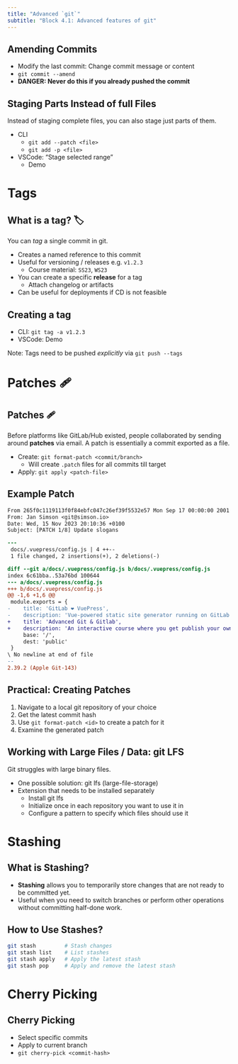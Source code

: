 ```yaml
---
title: "Advanced `git`"
subtitle: "Block 4.1: Advanced features of git"
---
```


## Amending Commits

- Modify the last commit: Change commit message or content
- `git commit --amend`
- **DANGER: Never do this if you already pushed the commit**

## Staging Parts Instead of full Files

Instead of staging complete files, you can also stage just parts of them.

- CLI
  - `git add --patch <file>`
  - `git add -p <file>`
- VSCode: "Stage selected range"
  - Demo

# Tags

## What is a tag? 🏷️

You can *tag* a single commit in git.

- Creates a named reference to this commit
- Useful for versioning / releases e.g. `v1.2.3`
  - Course material: `SS23`, `WS23`
- You can create a specific **release** for a tag
  - Attach changelog or artifacts
- Can be useful for deployments if CD is not feasible

## Creating a tag

- CLI: `git tag -a v1.2.3`
- VSCode: Demo

Note: Tags need to be pushed *explicitly* via `git push --tags`

<!-- Optional: Practical - Creating a tag & release -->
<!-- Optional: Practical: learngitbranching > "A Mixed Bag" > #4: Tags -->

# Patches 🩹

## Patches 🩹

Before platforms like GitLab/Hub existed, people collaborated by sending around **patches** via email. A patch is essentially a commit exported as a file.

- Create: `git format-patch <commit/branch>`
  - Will create `.patch` files for all commits till target
- Apply: `git apply <patch-file>`

## Example Patch

```diff
From 265f0c1119113f0f84ebfc047c26ef39f5532e57 Mon Sep 17 00:00:00 2001
From: Jan Simson <git@simson.io>
Date: Wed, 15 Nov 2023 20:10:36 +0100
Subject: [PATCH 1/8] Update slogans

---
 docs/.vuepress/config.js | 4 ++--
 1 file changed, 2 insertions(+), 2 deletions(-)

diff --git a/docs/.vuepress/config.js b/docs/.vuepress/config.js
index 6c61bba..53a76bd 100644
--- a/docs/.vuepress/config.js
+++ b/docs/.vuepress/config.js
@@ -1,6 +1,6 @@
 module.exports = {
-    title: 'GitLab ❤️ VuePress',
-    description: 'Vue-powered static site generator running on GitLab Pages',
+    title: 'Advanced Git & Gitlab',
+    description: 'An interactive course where you get publish your own website',
     base: '/',
     dest: 'public'
 }
\ No newline at end of file
-- 
2.39.2 (Apple Git-143)
```

## Practical: Creating Patches {background-color="black"}

1. Navigate to a local git repository of your choice
2. Get the latest commit hash
3. Use `git format-patch <id>` to create a patch for it
4. Examine the generated patch

## Working with Large Files / Data: git LFS

Git struggles with large binary files.

- One possible solution: git lfs (large-file-storage)
- Extension that needs to be installed separately
  - Install git lfs
  - Initialize once in each repository you want to use it in
  - Configure a pattern to specify which files should use it

# Stashing

## What is Stashing?

- **Stashing** allows you to temporarily store changes that are not ready to be committed yet.
- Useful when you need to switch branches or perform other operations without committing half-done work.

## How to Use Stashes?

```bash
git stash         # Stash changes
git stash list    # List stashes
git stash apply   # Apply the latest stash
git stash pop     # Apply and remove the latest stash
```

# Cherry Picking

## Cherry Picking

- Select specific commits
- Apply to current branch
- `git cherry-pick <commit-hash>`

<!--
  If extra time: https://learngitbranching.js.org/
  Section 2 "Ramping up"
  Section 3: Moving Work around #1 (cherry pick)
-->
